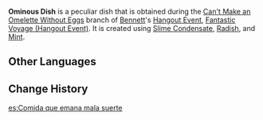 {{Item Infobox
|id           = 100739
|image        = Item Ominous Dish.png
|type         = Quest Items
|description  = This is supposed to be Bennett's specialty dish, but you can sense that this dish emanates a strange feeling of... misfortune?
|source1      = [[Fantastic Voyage (Hangout Event)|Bennett's Hangout Event]] branch: [[Can't Make an Omelette Without Eggs]]
}}
'''Ominous Dish''' is a peculiar dish that is obtained during the [[Can't Make an Omelette Without Eggs]] branch of [[Bennett]]'s [[Hangout Events|Hangout Event]], [[Fantastic Voyage (Hangout Event)]]. It is created using [[Slime Condensate]], [[Radish]], and [[Mint]].

==Other Languages==
{{Other Languages
|en      = Ominous Dish
|zhs     = 散发不幸的一道菜
|zhs_rm  = Sànfà Bùxìng de Yī Dào Cài
|zht     = 散發不幸的一道菜
|zht_rm  = Sànfà Bùxìng de Yī Dào Cài
|zh_tl   = A Dish That Radiates Misfortune
|ja      = 不幸が漂う料理
|ja_rm   = Fukou ga Tadayou Ryouri
|ja_tl   = 
|ko      = 불행의 기운을 내뿜는 요리
|ko_rm   = Bulhaeng-ui Giun-eul Naeppumneun Yori
|ko_tl   = A Dish That Radiates Misfortune
|es      = Comida que emana mala suerte
|es_tl   = 
|fr      = Plat porte-malheur
|fr_tl   = Bad-Luck Dish
|ru      = Несчастное блюдо
|ru_tl   = 
|th      = อาหารที่ปล่อยกลิ่นอายแห่งลางร้าย
|th_rm   = 
|th_tl   = 
|vi      = Tỏa Ra Mùi Vị Của Sự Bất Hạnh
|vi_tl   = 
|de      = Pech bringendes Gericht
|de_tl   = Misfortune Bringing Dish
|id      = Hidangan Ketidakberuntungan
|id_tl   = Dish of Misfortune
|pt      = Prato que Emana Má Sorte
|pt_tl   = 
}}

==Change History==
{{Change History|1.4}}
[[es:Comida que emana mala suerte]]